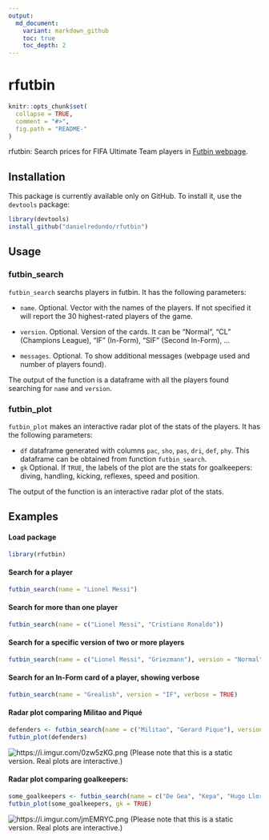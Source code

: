 ```yaml
---
output:
  md_document:
    variant: markdown_github
    toc: true
    toc_depth: 2
---
```

 
rfutbin
=================

```r
knitr::opts_chunk$set(
  collapse = TRUE,
  comment = "#>",
  fig.path = "README-"
)
```

rfutbin: Search prices for FIFA Ultimate Team players in [Futbin webpage](https://www.futbin.com).

## Installation

This package is currently available only on GitHub. To install it, use the
`devtools` package:

```r
library(devtools)
install_github("danielredondo/rfutbin")
```

## Usage

### futbin_search 

`futbin_search` searchs players in futbin. It has the following parameters:

- `name`. Optional. Vector with the names of the players. If not specified it will report the 30 highest-rated players of the game.

- `version`. Optional. Version of the cards. It can be "Normal", "CL" (Champions League), "IF" (In-Form), "SIF" (Second In-Form), ...

- `messages`. Optional. To show additional messages (webpage used and number of players found).

The output of the function is a dataframe with all the players found searching for `name` and  `version`.


### futbin_plot 

`futbin_plot` makes an interactive radar plot of the stats of the players. It has the following parameters:

- `df` dataframe generated with columns `pac`, `sho`, `pas`, `dri`, `def`, `phy`. This dataframe can be obtained from function `futbin_search`.
- `gk` Optional. If `TRUE`, the labels of the plot are the stats for goalkeepers: diving, handling, kicking, reflexes, speed and position.

The output of the function is an interactive radar plot of the stats.

## Examples

#### Load package

```r
library(rfutbin)
```

#### Search for a player

```r
futbin_search(name = "Lionel Messi")
```

#### Search for more than one player

```r
futbin_search(name = c("Lionel Messi", "Cristiano Ronaldo"))
```

#### Search for a specific version of two or more players

```r
futbin_search(name = c("Lionel Messi", "Griezmann"), version = "Normal")
```

#### Search for an In-Form card of a player, showing verbose

```r
futbin_search(name = "Grealish", version = "IF", verbose = TRUE)
```

#### Radar plot comparing Militao and Piqué

```r
defenders <- futbin_search(name = c("Militao", "Gerard Pique"), version = "Normal")
futbin_plot(defenders)
```

![https://i.imgur.com/0zw5zKG.png](https://i.imgur.com/0zw5zKG.png)
(Please note that this is a static version. Real plots are interactive.)

#### Radar plot comparing goalkeepers:

```r
some_goalkeepers <- futbin_search(name = c("De Gea", "Kepa", "Hugo Lloris"), version = "Normal")
futbin_plot(some_goalkeepers, gk = TRUE)
```

![https://i.imgur.com/jmEMRYC.png](https://i.imgur.com/jmEMRYC.png)
(Please note that this is a static version. Real plots are interactive.)
